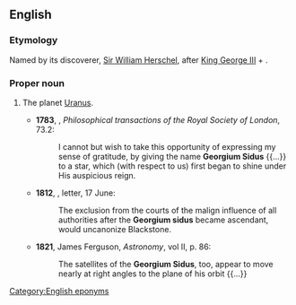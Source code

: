 ==English==

===Etymology===
Named by its discoverer, [[w:Sir William Herschel|Sir William Herschel]], after [[w:George III of the United Kingdom|King George III]] + {{etyl|la|en}} {{m|la|sidus|sīdus|star}}.

===Proper noun===
{{en-proper noun|head=Georgium Sidus}}

# {{lb|en|astronomy|now|historical}} The planet [[Uranus]]. {{defdate|from 18th c.}}
#* '''1783''', {{w|William Herschel}}, ''Philosophical transactions of the Royal Society of London'', 73.2:
#*: I cannot but wish to take this opportunity of expressing my sense of gratitude, by giving the name '''Georgium Sidus''' {{...}} to a star, which (with respect to us) first began to shine under His auspicious reign.
#* '''1812''', {{w|Thomas Jefferson}}, letter, 17 June:
#*: The exclusion from the courts of the malign influence of all authorities after the '''Georgium sidus''' became ascendant, would uncanonize Blackstone.
#* '''1821''', James Ferguson, ''Astronomy'', vol II, p. 86:
#*: The satellites of the '''Georgium Sidus''', too, appear to move nearly at right angles to the plane of his orbit {{...}}

[[Category:English eponyms]]